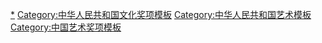 [[Category:中华人民共和国艺术奖项|*]]
[[Category:中华人民共和国文化奖项模板|Category:中华人民共和国文化奖项模板]]
[[Category:中华人民共和国艺术模板|Category:中华人民共和国艺术模板]]
[[Category:中国艺术奖项模板|Category:中国艺术奖项模板]]